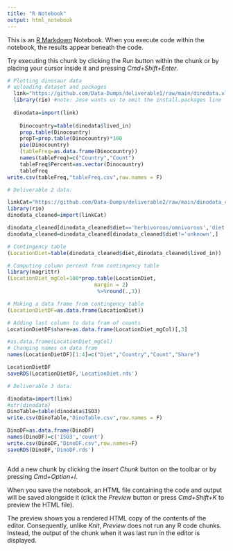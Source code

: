 ```yaml
---
title: "R Notebook"
output: html_notebook
---
```


This is an [R Markdown](http://rmarkdown.rstudio.com) Notebook. When you execute code within the notebook, the results appear beneath the code. 

Try executing this chunk by clicking the *Run* button within the chunk or by placing your cursor inside it and pressing *Cmd+Shift+Enter*. 

```r
# Plotting dinosaur data
# uploading dataset and packages
  link="https://github.com/Data-Dumps/deliverable1/raw/main/dinodata.xlsx"
  library(rio) #note: Jose wants us to omit the install.packages line
  
  dinodata=import(link)
    
    Dinocountry=table(dinodata$lived_in)
    prop.table(Dinocountry)
    propT=prop.table(Dinocountry)*100
    pie(Dinocountry)
    (tableFreq=as.data.frame(Dinocountry))
    names(tableFreq)=c("Country","Count")
    tableFreq$Percent=as.vector(Dinocountry)
    tableFreq
write.csv(tableFreq,"tableFreq.csv",row.names = F)

```
```r
# Deliverable 2 data:

linkCat="https://github.com/Data-Dumps/deliverable2/raw/main/dinodata_cleaned.xlsx"
library(rio)
dinodata_cleaned=import(linkCat)

dinodata_cleaned[dinodata_cleaned$diet=='herbivorous/omnivorous','diet']='omnivorous'
dinodata_cleaned=dinodata_cleaned[dinodata_cleaned$diet!='unknown',]

# Contingency table
(LocationDiet=table(dinodata_cleaned$diet,dinodata_cleaned$lived_in))

# Computing column percent from contingency table
library(magrittr)
(LocationDiet_mgCol=100*prop.table(LocationDiet,
                            margin = 2)
                             %>%round(.,3))

# Making a data frame from contingency table
(LocationDietDF=as.data.frame(LocationDiet))

# Adding last column to data fram of counts
LocationDietDF$share=as.data.frame(LocationDiet_mgCol)[,3]

#as.data.frame(LocationDiet_mgCol)
# Changing names on data fram
names(LocationDietDF)[1:4]=c("Diet","Country","Count","Share")

LocationDietDF
saveRDS(LocationDietDF,'LocationDiet.rds')
```


```r
# Deliverable 3 data:

dinodata=import(link)
#str(dinodata)
DinoTable=table(dinodata$ISO3)
write.csv(DinoTable,"DinoTable.csv",row.names = F)

DinoDF=as.data.frame(DinoDF)
names(DinoDF)=c('ISO3','count')
write.csv(DinoDF,"DinoDF.csv",row.names=F)
saveRDS(DinoDF,'DinoDF.rds')



```

Add a new chunk by clicking the *Insert Chunk* button on the toolbar or by pressing *Cmd+Option+I*.

When you save the notebook, an HTML file containing the code and output will be saved alongside it (click the *Preview* button or press *Cmd+Shift+K* to preview the HTML file). 

The preview shows you a rendered HTML copy of the contents of the editor. Consequently, unlike *Knit*, *Preview* does not run any R code chunks. Instead, the output of the chunk when it was last run in the editor is displayed.

